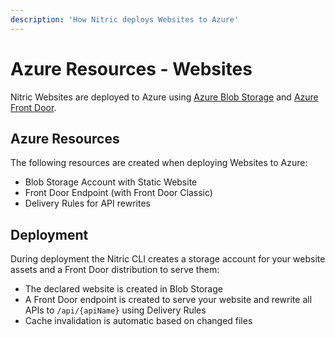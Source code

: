 ```yaml
---
description: 'How Nitric deploys Websites to Azure'
---
```


# Azure Resources - Websites

Nitric Websites are deployed to Azure using [Azure Blob Storage](https://azure.microsoft.com/en-us/services/storage/blobs/) and [Azure Front Door](https://azure.microsoft.com/en-us/services/frontdoor/).

## Azure Resources

The following resources are created when deploying Websites to Azure:

- Blob Storage Account with Static Website
- Front Door Endpoint (with Front Door Classic)
- Delivery Rules for API rewrites

## Deployment

During deployment the Nitric CLI creates a storage account for your website assets and a Front Door distribution to serve them:

- The declared website is created in Blob Storage
- A Front Door endpoint is created to serve your website and rewrite all APIs to `/api/{apiName}` using Delivery Rules
- Cache invalidation is automatic based on changed files
